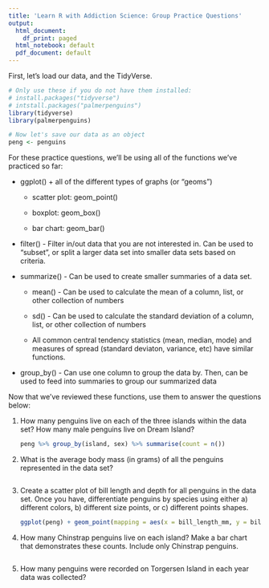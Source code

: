 ```yaml
---
title: 'Learn R with Addiction Science: Group Practice Questions'
output:
  html_document:
    df_print: paged
  html_notebook: default
  pdf_document: default
---
```


First, let's load our data, and the TidyVerse.

```r
# Only use these if you do not have them installed:
# install.packages("tidyverse")
# intstall.packages("palmerpenguins")
library(tidyverse)
library(palmerpenguins)

# Now let's save our data as an object
peng <- penguins
```

For these practice questions, we'll be using all of the functions we've practiced so far:

-   ggplot() + all of the different types of graphs (or "geoms")

    -   scatter plot: geom_point()

    -   boxplot: geom_box()

    -   bar chart: geom_bar()

-   filter() - Filter in/out data that you are not interested in. Can be used to "subset", or split a larger data set into smaller data sets based on criteria.

-   summarize() - Can be used to create smaller summaries of a data set.

    -   mean() - Can be used to calculate the mean of a column, list, or other collection of numbers

    -   sd() - Can be used to calculate the standard deviation of a column, list, or other collection of numbers

    -   All common central tendency statistics (mean, median, mode) and measures of spread (standard deviaton, variance, etc) have similar functions.

-   group_by() - Can use one column to group the data by. Then, can be used to feed into summaries to group our summarized data

Now that we've reviewed these functions, use them to answer the questions below:

1.  How many penguins live on each of the three islands within the data set? How many male penguins live on Dream Island?

    ```r
    peng %>% group_by(island, sex) %>% summarise(count = n())
    ```

2.  What is the average body mass (in grams) of all the penguins represented in the data set?

    ```r

    ```

3.  Create a scatter plot of bill length and depth for all penguins in the data set. Once you have, differentiate penguins by species using either a) different colors, b) different size points, or c) different points shapes.

    ```r
    ggplot(peng) + geom_point(mapping = aes(x = bill_length_mm, y = bill_depth_mm, color = species))
    ```

4.  How many Chinstrap penguins live on each island? Make a bar chart that demonstrates these counts. Include only Chinstrap penguins.

    ```r

    ```

5.  How many penguins were recorded on Torgersen Island in each year data was collected?

    ```r

    ```

